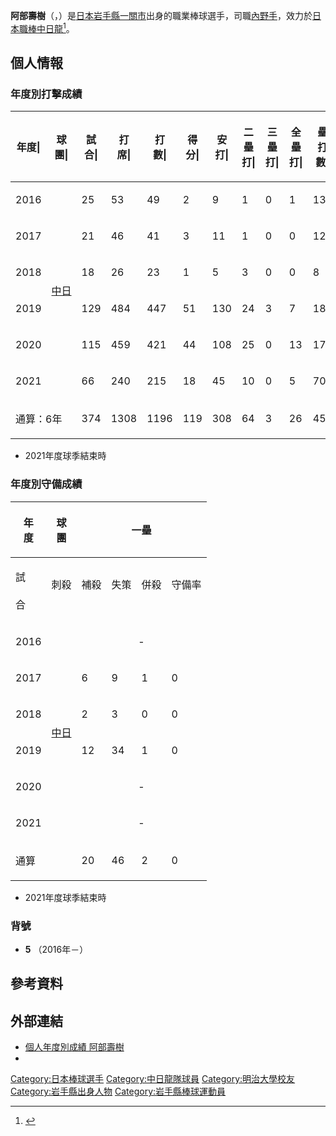 {{Infobox NPB player|
|name=阿部壽樹|
|image=T.Abe.jpg|
|width=300|
|position=內野手|
|team=中日龍|
|number=5|
|bats=右|
|throws=右|
|birthdate={{birth_date_and_age|1989|12|3|mf=y}}|
|birthplace={{JPN}}[[岩手縣|岩手縣]][[一關市|一關市]]|
|debutdate=8月11日
|debutyear=2016年
|debutteam=中日龍
|statyear=2021年球季
|stat1label=打擊率
|stat1value=0.258
|stat2label=全壘打
|stat2value=26
|stat3label=打點
|stat3value=145
|stat4label=盜壘
|stat4value=5
|teams=<nowiki></nowiki>
* 岩手縣立一關第一高等學校
* [[明治大學|明治大學]]
* [[本田技研工業|Honda]]
* [[中日龍|中日龍]]（2016年－）
}}

'''阿部壽樹'''（{{jpn|j=阿部 寿樹|hg=あべ としき|rm=Abe Toshiki}}，{{bd|1989年|12月3日||catIdx=Abe, Toshiki}}）是[[日本|日本]][[岩手縣|岩手縣]][[一關市|一關市]]出身的職業棒球選手，司職[[內野手|內野手]]，效力於[[日本職棒|日本職棒]][[中日龍|中日龍]]<ref>{{cite web|url=https://www.nikkansports.com/baseball/news/1571927.html|title=中日ドラ５阿部が仮契約　コツコツ精神で正遊撃手だ|publisher=日刊體育|date=2015-11-27|access-date=2020-11-28|archive-date=2018-02-09|archive-url=https://web.archive.org/web/20180209182335/https://www.nikkansports.com/baseball/news/1571927.html|dead-url=no}}</ref>。

== 個人情報 ==
=== 年度別打擊成績 ===
{| class="wikitable" style="text-align:right; font-size:small"
|-bgcolor="#efefef"
!年度|!!球團|!!試合|!!打<br>席|!!打<br>數|!!得分|!!安打|!!二<br>壘<br>打|!!三<br>壘<br>打|!!全<br>壘<br>打|!!壘<br>打<br>數|!!打點|!!盜壘|!!盜<br>壘<br>刺|!!觸擊|!!犧<br>牲<br>打|!!保送|!!敬遠|!!觸身|!!三振|!!雙殺|!!打<br>擊<br>率|!!上<br>壘<br>率|!!長<br>打<br>率|!!OPS
|-
|style="text-align:center;"|2016
|rowspan="6" style="text-align:center; white-space:nowrap;"|[[中日龍|中日]]
|25||53||49||2||9||1||0||1||13||4||1||1||1||1||2||0||0||10||2||.184||.212||.265||.477
|-
|style="text-align:center;"|2017
|21||46||41||3||11||1||0||0||12||2||1||0||1||0||4||0||0||13||0||.268||.333||.293||.626
|-
|style="text-align: center;"|2018
|18||26||23||1||5||3||0||0||8||4||0||0||0||0||3||0||0||3||1||.217||.308||.348||.656
|-
|style="text-align: center;"|2019
|129||484||447||51||130||24||3||7||181||59||1||0||3||2||31||3||1||82||9||.291||.337||.405||.742
|-
|style="text-align: center;"|2020
|115||459||421||44||108||25||0||13||172||61||2||4||5||2||30||0||1||92||'''21'''||.257||.306||.409||.715
|-
|style="text-align:center;"|2021
|66||240||215||18||45||10||0||5||70||16||0||1||4||2||19||0||0||36||8||.209||.271||.326||.597
|-
!colspan="2"|通算：6年
|374||1308||1196||119||308||64||3||26||456||146||5||6||14||7||89||3||2||236||41||.258||.308||.381||.690
|}
* 2021年度球季結束時

=== 年度別守備成績 ===
{|class="wikitable" style="text-align:right; font-size:small;"
!rowspan="2"|年<br />度!!rowspan="2"|球<br />團!!colspan="6"|一壘!!colspan="6"|二壘!!colspan="6"|三壘!!colspan="6"|游擊
|-style="line-height:1.25em;"
!試<br /><br />合!!刺殺<br /><br />!!補殺<br /><br />!!失策<br /><br />!!併殺<br /><br />!!守備率<br /><br />!!試<br /><br />合!!刺<br /><br />殺!!補<br /><br />殺!!失<br /><br />策!!併<br /><br />殺!!守<br />備<br />率!!試<br /><br />合!!刺<br /><br />殺!!補<br /><br />殺!!失<br /><br />策!!併<br /><br />殺!!守<br />備<br />率!!試<br /><br />合!!刺<br /><br />殺!!補<br /><br />殺!!失<br /><br />策!!併<br /><br />殺!!守<br />備<br />率
|-
|style="text-align: center;"|2016
|rowspan="6" style="text-align: center; white-space:nowrap;"|[[中日龍|中日]]
|colspan="6" style="text-align:center;"|-||10||9||19||1||3||.966||2||1||9||1||2||.909||13||13||27||2||4||.952
|-
|style="text-align: center;"|2017
|6||9||1||0||1||1.000||8||17||16||1||6||.971||3||4||4||0||0||1.000||colspan="6" style="text-align:center;"|-
|-
|style="text-align:center;"|2018
|2||3||0||0||0||1.000||7||11||13||2||4||.923||colspan="6" style="text-align:center;"|-||colspan="6" style="text-align:center;"|-
|-
|style="text-align:center;"|2019
|12||34||1||0||5||1.000||117||242||306||3||66||'''.995'''||1||0||0||0||0||.---||colspan="6" style="text-align:center;"|-
|-
|style="text-align:center;"|2020
|colspan="6" style="text-align:center;"|-||'''114'''||'''238'''||305||'''5'''||'''72'''||.991||colspan="6" style="text-align:center;"|-||colspan="6" style="text-align:center;"|-
|-
|style="text-align:center;"|2021
|colspan="6" style="text-align:center;"|-||65||124||184||0||33||1.000||colspan="6" style="text-align:center;"|-||colspan="6" style="text-align:center;"|-
|-
!colspan="2"|通算
|20||46||2||0||6||1.000||321||641||843||12||184||.992||6||5||13||1||2||.947||13||13||27||2||4||.952
|}
* 2021年度球季結束時

=== 背號 ===
* '''5''' （2016年－）

== 參考資料 ==
{{reflist}}

== 外部連結 ==
* [https://npb.jp/bis/players/61165132.html 個人年度別成績 阿部壽樹] {{Wayback|url=https://npb.jp/bis/players/61165132.html |date=20210123203431 }} {{ja icon}} 
* {{Baseballstats|brm=abe---001tos}} 

{{中日龍球團球員名單}}
{{DEFAULTSORT:Abe, Toshiki}}
[[Category:日本棒球選手|Category:日本棒球選手]]
[[Category:中日龍隊球員|Category:中日龍隊球員]]
[[Category:明治大學校友|Category:明治大學校友]]
[[Category:岩手縣出身人物|Category:岩手縣出身人物]]
[[Category:岩手縣棒球運動員|Category:岩手縣棒球運動員]]